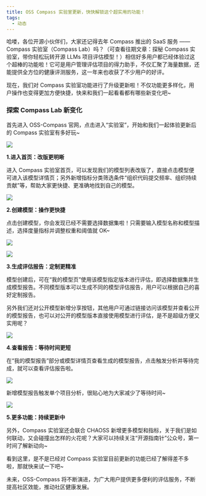 ```yaml
---
title: OSS Compass 实验室更新，快快解锁这个超实用的功能！
tags:
  - 动态
---
```


哈喽，各位开源小伙伴们，大家还记得去年 Compass 推出的 SaaS 服务 ——Compass 实验室（Compass Lab）吗？（可查看往期文章：探秘 Compass 实验室，带你轻松玩转开源 LLMs 项目评估模型！）相信好多用户都已经体验过这个超棒的功能啦！它可是用户管理评估项目的得力助手，不仅汇聚了海量数据，还能提供全方位的健康评测服务，这一年来也收获了不少用户的好评。

<!--truncate-->

现在，我们对 Compass 实验室功能进行了升级更新啦！不仅功能更多样化，用户操作也变得更加方便快捷，快来和我们一起看看都有哪些新变化吧~

### **探索 Compass Lab 新变化**

首先进入 OSS-Compass 官网，点击进入“实验室”，开始和我们一起体验更新后的 Compass 实验室有多好玩~

![](media/3.png)

**1.进入首页：改版更明晰**

进入 Compass 实验室首页，可以发现我们的模型列表改版了，直接点击模型便可进入该模型详情页；另外新增指标分类筛选条件“组织代码提交频率、组织持续贡献”等，帮助大家更快捷、更准确地找到自己的模型。

![](media/4.png)

**2.创建模型：操作更快捷**

点击创建模型，你会发现已经不需要选择数据集啦！只需要输入模型名称和模型描述，选择度量指标并调整权重和阈值就 OK~

![](media/5.png)

![](media/6.png)

**3.生成评估报告：定制更精准**

模型创建后，可在“我的模型页”使用该模型指定版本进行评估，即选择数据集并生成模型报告。不同模型版本可以生成不同的模型评估报告，用户可以根据自己的喜好定制报告。

另外我们还对公开模型新增分享按钮，其他用户可通过链接访问该模型并查看公开的模型报告，也可以对公开的模型版本直接使用模型进行评估，是不是超级方便又实用呢？

![](media/7.png)

**4.查看报告：等待时间更短**

在“我的模型报告”部分或模型详情页查看生成的模型报告，点击触发分析并等待完成，就可以查看评估报告啦。

![](media/9.png)

新增模型报告触发单个项目分析，很贴心地为大家减少了等待时间~

![](media/10.png)

**5.更多功能：持续更新中**

另外，Compass 实验室还会联合 CHAOSS 新增更多模型和指标，关于我们是如何联动，又会碰撞出怎样的火花呢？大家可以持续关注“开源指南针”公众号，第一时间了解新动向~

看到这里，是不是已经对 Compass 实验室目前更新的功能已经了解得差不多啦，那就快来试一下吧~

未来，OSS-Compass 将不断演进，为广大用户提供更多便利的评估服务，不断提高社区效能，推动社区健康发展。
